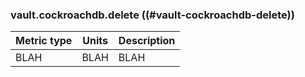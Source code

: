 ### vault.cockroachdb.delete ((#vault-cockroachdb-delete))

Metric type | Units | Description
----------- | ----- | -----------
BLAH     | BLAH    | BLAH